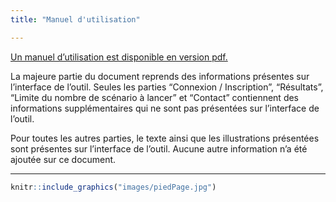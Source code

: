 ```yaml
---
title: "Manuel d'utilisation"

---
```


<a href="files/pdf/ManuelUtilisation2.pdf" target="blank">Un manuel d'utilisation est disponible en version pdf.</a>

La majeure partie du document reprends des informations présentes sur l’interface de l’outil. Seules les parties "Connexion / Inscription", "Résultats", "Limite du nombre de scénario à lancer" et "Contact" contiennent des informations supplémentaires qui ne sont pas présentées sur l’interface de l’outil.  

Pour toutes les autres parties, le texte ainsi que les illustrations présentées sont présentes sur l’interface de l’outil. Aucune autre information n’a été ajoutée sur ce document.


----------
```r
knitr::include_graphics("images/piedPage.jpg")
```
